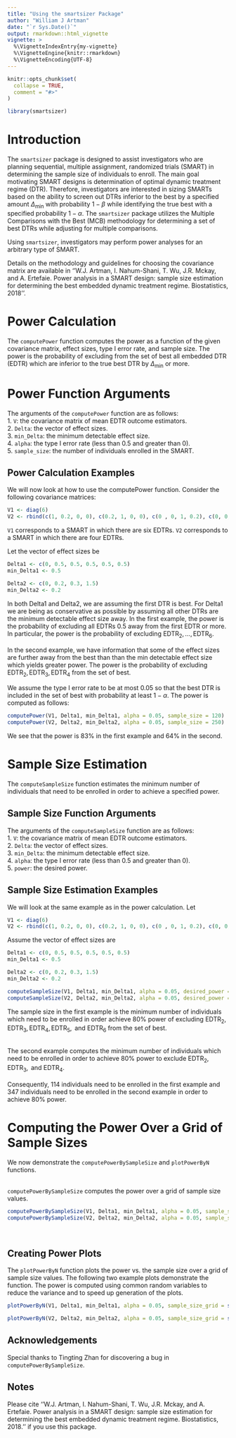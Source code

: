 ---
title: "Using the smartsizer Package"
author: "William J Artman"
date: "`r Sys.Date()`"
output: rmarkdown::html_vignette
vignette: >
  %\VignetteIndexEntry{my-vignette}
  %\VignetteEngine{knitr::rmarkdown}
  %\VignetteEncoding{UTF-8}
---

```{r, include = FALSE}
knitr::opts_chunk$set(
  collapse = TRUE,
  comment = "#>"
)
```

```{r setup}
library(smartsizer)
```

# Introduction
The $\texttt{smartsizer}$ package is designed to assist investigators who are planning sequential, multiple assignment, randomized trials (SMART) in determining the sample size of individuals to enroll. The main goal motivating SMART designs is determination of optimal dynamic treatment regime (DTR). Therefore, investigators are interested in sizing SMARTs based on the ability to screen out DTRs inferior to the best by a specified amount $\Delta_{\mathrm{min}}$ with probability $1-\beta$ while identifying the true best with a specified probability $1-\alpha$. The $\texttt{smartsizer}$ package utilizes the Multiple Comparisons with the Best (MCB) methodology for determining a set of best DTRs while adjusting for multiple comparisons. 

Using $\texttt{smartsizer}$, investigators may perform power analyses for an arbitrary type of SMART.

Details on the methodology and guidelines for choosing the covariance matrix are available in ''W.J. Artman, I. Nahum-Shani, T. Wu, J.R. Mckay, and A. Ertefaie. Power analysis in a SMART design: sample size estimation for determining the best embedded dynamic treatment regime. Biostatistics, 2018''.

# Power Calculation
The $\texttt{computePower}$ function computes the power as a function of the given covariance matrix, effect sizes, type I error rate, and sample size. The power is the probability of excluding from the set of best all embedded DTR (EDTR) which are inferior to the true best DTR by $\Delta_{\mathrm{min}}$ or more.   

# Power Function Arguments
The arguments of the $\texttt{computePower}$ function are as follows:  
1. $\texttt{V}$: the covariance matrix of mean EDTR outcome estimators.  
2. $\texttt{Delta}$: the vector of effect sizes.  
3. $\texttt{min_Delta}$: the minimum detectable effect size.  
4. $\texttt{alpha}$: the type I error rate (less than 0.5 and greater than 0).  
5. $\texttt{sample_size}$: the number of individuals enrolled in the SMART.  



## Power Calculation Examples
We will now look at how to use the computePower function. Consider the following covariance matrices:

```{r}
V1 <- diag(6)
V2 <- rbind(c(1, 0.2, 0, 0), c(0.2, 1, 0, 0), c(0 , 0, 1, 0.2), c(0, 0, 0.2, 1))
```
$\texttt{V1}$ corresponds to a SMART in which there are six EDTRs. $\texttt{V2}$ corresponds to a SMART in which there are four EDTRs. 

Let the vector of effect sizes be
```{r}
Delta1 <- c(0, 0.5, 0.5, 0.5, 0.5, 0.5)
min_Delta1 <- 0.5

Delta2 <- c(0, 0.2, 0.3, 1.5)
min_Delta2 <- 0.2
```
In both Delta1 and Delta2, we are assuming the first DTR is best. For Delta1 we are being as conservative as possible by assuming all other DTRs are the minimum detectable effect size away. In the first example, the power is the probability of excluding all EDTRs 0.5 away from the first EDTR or more. In particular, the power is the probability of excluding $\mathrm{EDTR}_2,...,\mathrm{EDTR}_6$.   
<br/>In the second example, we have information that some of the effect sizes are further away from the best than than the min detectable effect size which yields greater power. The power is the probability of excluding $\mathrm{EDTR}_2,\mathrm{EDTR}_3,\mathrm{EDTR}_4$ from the set of best.

We assume the type I error rate to be at most $0.05$ so that the best DTR is included in the set of best with probability at least $1-\alpha$.
The power is computed as follows:
```{r}
computePower(V1, Delta1, min_Delta1, alpha = 0.05, sample_size = 120)
computePower(V2, Delta2, min_Delta2, alpha = 0.05, sample_size = 250)
```
We see that the power is 83% in the first example and 64% in the second.

# Sample Size Estimation
The $\texttt{computeSampleSize}$ function estimates the minimum number of individuals that need to be enrolled in order to achieve a specified power. <br/>

## Sample Size Function Arguments
The arguments of the `computeSampleSize` function are as follows:  
1. $\texttt{V}$: the covariance matrix of mean EDTR outcome estimators.    
2. $\texttt{Delta}$: the vector of effect sizes.  
3. $\texttt{min_Delta}$: the minimum detectable effect size.  
4. $\texttt{alpha}$: the type I error rate (less than 0.5 and greater than 0).  
5. $\texttt{power}$: the desired power.  

## Sample Size Estimation Examples
We will look at the same example as in the power calculation. Let
```{r}
V1 <- diag(6)
V2 <- rbind(c(1, 0.2, 0, 0), c(0.2, 1, 0, 0), c(0 , 0, 1, 0.2), c(0, 0, 0.2, 1))
```

Assume the vector of effect sizes are
```{r}
Delta1 <- c(0, 0.5, 0.5, 0.5, 0.5, 0.5)
min_Delta1 <- 0.5

Delta2 <- c(0, 0.2, 0.3, 1.5)
min_Delta2 <- 0.2
```

```{r}
computeSampleSize(V1, Delta1, min_Delta1, alpha = 0.05, desired_power = 0.8)
computeSampleSize(V2, Delta2, min_Delta2, alpha = 0.05, desired_power = 0.8)
```
The sample size in the first example is the minimum number of individuals which need to be enrolled in order achieve 80% power of excluding $\mathrm{EDTR}_2,\mathrm{EDTR}_3,\mathrm{EDTR}_4,\mathrm{EDTR}_5, \text{ and }\mathrm{EDTR}_6$ from the set of best.

<br/>The second example computes the minimum number of individuals which need to be enrolled in order to achieve 80% power to exclude $\mathrm{EDTR}_2,\mathrm{EDTR}_3, \text{ and }\mathrm{EDTR}_4$.  
<br/>
Consequently, 114 individuals need to be enrolled in the first example and 347 individuals need to be enrolled in the second example in order to achieve 80% power.

# Computing the Power Over a Grid of Sample Sizes
We now demonstrate the $\texttt{computePowerBySampleSize}$ and $\texttt{plotPowerByN}$ functions.

<br/> $\texttt{computePowerBySampleSize}$ computes the power over a grid of sample size values.

```{r}
computePowerBySampleSize(V1, Delta1, min_Delta1, alpha = 0.05, sample_size_grid = seq(50, 200, 25))
computePowerBySampleSize(V2, Delta2, min_Delta2, alpha = 0.05, sample_size_grid = seq(50, 500, 50))
```

<br/>

## Creating Power Plots
The $\texttt{plotPowerByN}$ function plots the power vs. the sample size over a grid of sample size values. The following two example plots demonstrate the function. The power is computed using common random variables to reduce the variance and to speed up generation of the plots.

```{r, fig.width = 5, fig.height = 5}
plotPowerByN(V1, Delta1, min_Delta1, alpha = 0.05, sample_size_grid = seq(50, 200, 25), color = "black")
```

```{r, fig.width = 5, fig.height = 5}
plotPowerByN(V2, Delta2, min_Delta2, alpha = 0.05, sample_size_grid = seq(50, 500, 50), color = "blue")
```


## Acknowledgements
Special thanks to Tingting Zhan for discovering a bug in $\texttt{computePowerBySampleSize}$.

## Notes
Please cite ''W.J. Artman, I. Nahum-Shani, T. Wu, J.R. Mckay, and A. Ertefaie. Power analysis in a SMART design: sample size estimation for determining the best embedded dynamic treatment regime. Biostatistics, 2018.'' if you use this package.
